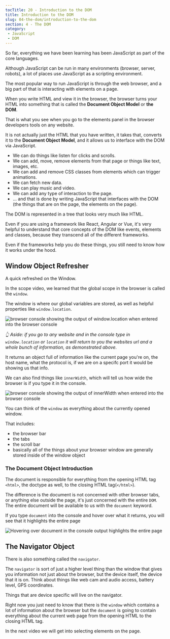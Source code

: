 ```yaml
---
tocTitle: 20 - Introduction to the DOM
title: Introduction to the DOM
slug: 04-the-dom/introduction-to-the-dom
section: 4 - The DOM
category:
 - JavaScript
 - DOM
---
```


So far, everything we have been learning has been JavaScript as part of the core languages.

Although JavaScript can be run in many environments (browser, server, robots), a lot of places use JavaScript as a scripting environment.

The most popular way to run JavaScript is through the web browser, and a big part of that is interacting with elements on a page.

When you write HTML and view it in the browser, the browser turns your HTML into something that is called the **Document Object Model** or **the DOM**.

That is what you see when you go to the elements panel in the browser developers tools on any website.

It is not actually just the HTML that you have written, it takes that, converts it to the **Document Object Model**, and it allows us to interface with the DOM via JavaScript.

* We can do things like listen for clicks and scrolls.
* We can add, move, remove elements from that page or things like text, images, etc.
* We can add and remove CSS classes from elements which can trigger animations.
* We can fetch new data.
* We can play music and video.
* We can add any type of interaction to the page.
* ... and that is done by writing JavaScript that interfaces with the DOM (the things that are on the page, the elements on the page).

The DOM is represented in a tree that looks very much like HTML.

Even if you are using a framework like React, Angular or Vue, it's very helpful to understand that core concepts of the DOM like events, elements and classes, because they transcend all of the different frameworks.

Even if the frameworks help you do these things, you still need to know how it works under the hood.

## Window Object Refresher

A quick refreshed on the Window.

In the scope video, we learned that the global scope in the browser is called the `window`.

The window is where our global variables are stored, as well as helpful properties like `window.location`.

![browser console showing the output of window.location when entered into the browser console](./window-location.gif)

_👆 Aside: if you go to any website and in the console type in `window.location` or `location` it will return to you the websites url and a whole bunch of information, as demonstrated above._

It returns an object full of information like the current page you're on, the host name, what the protocol is, if we are on a specifc port it would be showing us that info.

We can also find things like `innerWidth`, which will tell us how wide the browser is if you type it in the console.

![browser console showing the output of innerWidth when entered into the browser console](./221.png)

You can think of the `window` as everything about the currently opened window.

That includes:
- the browser bar
- the tabs
- the scroll bar
- basically all of the things about your browser window are generally stored inside of the window object

### The Document Object Introduction

The document is responsible for everything from the opening HTML tag `<html>`, the doctype as well, to the closing HTML tag(`</html>`).

The difference is the document is not concerned with other browser tabs, or anything else outside the page, it's just concerned with the entire `DOM`. The entire document will be available to us with the `document` keyword.

If you type `document` into the console and hover over what it returns, you will see that it highlights the entire page

![Hovering over document in the console output highlights the entire page](./document.gif)

## The Navigator Object

There is also something called the `navigator`.

The `navigator` is sort of just a higher level thing than the window that gives you information not just about the browser, but the device itself, the device that it is on. Think about things like web cam and audio access, battery level, GPS coordinates.

Things that are device specific will live on the navigator.

Right now you just need to know that there is the `window` which contains a lot of information about the browser but the `document` is going to contain everything about the current web page from the opening HTML to the closing HTML tag.

In the next video we will get into selecting elements on the page.
